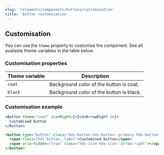 ```yaml
---
slug: '/elements/components/buttons/customisation'
title: 'Button customisation'
---
```




<TabsLayout initiallyActiveTab="customisation" />

## Customisation

You can use the `theme` property to customise the component. See all available theme variables in the table below.

### Customisation properties

| Theme variable     | Description                              |
| ------------------ | ---------------------------------------- |
| <code>coat</code>  | Background color of the button is coat.  |
| <code>black</code> | Background color of the button is black. |


### Customisation example

<Playground>


  ```jsx
  <Button theme="coat" iconRight={<IconArrowRight />}>
    Customised button
  </Button>
  ```

  ```html
  <button type="button" class="hds-button hds-button--primary hds-button--theme-coat">
    <span class="hds-button__label">Customised button</span>
    <span aria-hidden="true" class="hds-icon hds-icon--arrow-right"></span>
  </button>
  ```

</Playground>
